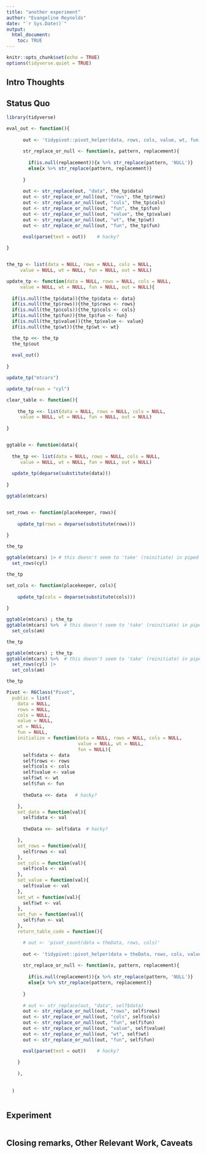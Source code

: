 ```yaml
---
title: "another experiment"
author: "Evangeline Reynolds"
date: "`r Sys.Date()`"
output: 
  html_document:
    toc: TRUE
---
```


```r
knitr::opts_chunk$set(echo = TRUE)
options(tidyverse.quiet = TRUE)
```




## Intro Thoughts


## Status Quo

```r
library(tidyverse)

eval_out <- function(){
  
      out <- 'tidypivot::pivot_helper(data, rows, cols, value, wt, fun)'
      
      str_replace_or_null <- function(x, pattern, replacement){
        
        if(is.null(replacement)){x %>% str_replace(pattern, 'NULL')}
        else{x %>% str_replace(pattern, replacement)}
        
      }
      
      out <- str_replace(out, "data", the_tp$data)
      out <- str_replace_or_null(out, "rows", the_tp$rows)
      out <- str_replace_or_null(out, "cols", the_tp$cols)
      out <- str_replace_or_null(out, "fun", the_tp$fun)
      out <- str_replace_or_null(out, "value", the_tp$value)
      out <- str_replace_or_null(out, "wt", the_tp$wt)
      out <- str_replace_or_null(out, "fun", the_tp$fun)

      eval(parse(text = out))    # hacky?
  
}


the_tp <- list(data = NULL, rows = NULL, cols = NULL, 
     value = NULL, wt = NULL, fun = NULL, out = NULL)

update_tp <- function(data = NULL, rows = NULL, cols = NULL, 
     value = NULL, wt = NULL, fun = NULL, out = NULL){
    
  if(is.null(the_tp$data)){the_tp$data <- data}
  if(is.null(the_tp$rows)){the_tp$rows <- rows}
  if(is.null(the_tp$cols)){the_tp$cols <- cols}
  if(is.null(the_tp$fun)){the_tp$fun <- fun}
  if(is.null(the_tp$value)){the_tp$value <- value}
  if(is.null(the_tp$wt)){the_tp$wt <- wt}

  the_tp <<- the_tp
  the_tp$out
  
  eval_out()
  
}

update_tp("mtcars")

update_tp(rows = "cyl")
```




```r
clear_table <- function(){
  
    the_tp <<- list(data = NULL, rows = NULL, cols = NULL, 
     value = NULL, wt = NULL, fun = NULL, out = NULL)
  
}


ggtable <- function(data){
  
  the_tp <<- list(data = NULL, rows = NULL, cols = NULL, 
     value = NULL, wt = NULL, fun = NULL, out = NULL)
  
  update_tp(deparse(substitute(data)))
  
}

ggtable(mtcars)


set_rows <- function(placekeeper, rows){
  
    update_tp(rows = deparse(substitute(rows)))
  
}

the_tp

ggtable(mtcars) |> # this doesn't seem to 'take' (reinitiate) in piped setting
  set_rows(cyl)

the_tp

set_cols <- function(placekeeper, cols){
  
    update_tp(cols = deparse(substitute(cols)))
  
}

ggtable(mtcars) ; the_tp
ggtable(mtcars) %>%  # this doesn't seem to 'take' (reinitiate) in piped setting
  set_cols(am)

the_tp

ggtable(mtcars) ; the_tp
ggtable(mtcars) %>%  # this doesn't seem to 'take' (reinitiate) in piped setting
  set_rows(cyl) |>
  set_cols(am) 

the_tp

```




```r
Pivot <- R6Class("Pivot",
  public = list(
    data = NULL,
    rows = NULL,
    cols = NULL,
    value = NULL,
    wt = NULL,
    fun = NULL,
    initialize = function(data = NULL, rows = NULL, cols = NULL, 
                          value = NULL, wt = NULL,
                          fun = NULL){
      self$data <- data
      self$rows <- rows
      self$cols <- cols
      self$value <- value
      self$wt <- wt
      self$fun <- fun
      
      theData <<- data   # hacky?

    }, 
    set_data = function(val){
      self$data <- val
      
      theData <<- self$data  # hacky?

    },
    set_rows = function(val){
      self$rows <- val
    },
    set_cols = function(val){
      self$cols <- val
    },
    set_value = function(val){
      self$value <- val
    },
    set_wt = function(val){
      self$wt <- val
    },
    set_fun = function(val){
      self$fun <- val
    },
    return_table_code = function(){

      # out <- 'pivot_count(data = theData, rows, cols)' 
      
      out <- 'tidypivot::pivot_helper(data = theData, rows, cols, value, wt, fun)'
      
      str_replace_or_null <- function(x, pattern, replacement){
        
        if(is.null(replacement)){x %>% str_replace(pattern, 'NULL')}
        else{x %>% str_replace(pattern, replacement)}
        
      }
      
      # out <- str_replace(out, "data", self$data)
      out <- str_replace_or_null(out, "rows", self$rows)
      out <- str_replace_or_null(out, "cols", self$cols)
      out <- str_replace_or_null(out, "fun", self$fun)
      out <- str_replace_or_null(out, "value", self$value)
      out <- str_replace_or_null(out, "wt", self$wt)
      out <- str_replace_or_null(out, "fun", self$fun)

      eval(parse(text = out))    # hacky?
      
    }
    
    ),
  
  
  )



```

## Experiment

```r

```



## Closing remarks, Other Relevant Work, Caveats
